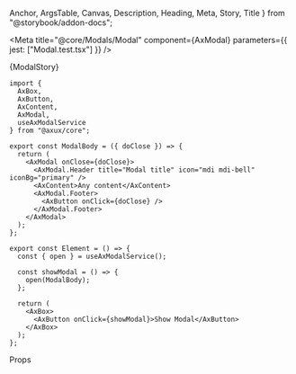  Anchor,
  ArgsTable,
  Canvas,
  Description,
  Heading,
  Meta,
  Story,
  Title
} from "@storybook/addon-docs";

<Meta title="@core/Modals/Modal" component={AxModal} parameters={{ jest: ["Modal.test.tsx"] }} />

<Anchor storyId="core-modals-modal--modal">
  <Title>Modal Overlays</Title>
</Anchor>

<Description of={AxModal} />

<Canvas>
  <Story name="Modal">{ModalStory}</Story>
</Canvas>

<div className="ax-margin--b--lg" />

```tsx
import {
  AxBox,
  AxButton,
  AxContent,
  AxModal,
  useAxModalService
} from "@axux/core";

export const ModalBody = ({ doClose }) => {
  return (
    <AxModal onClose={doClose}>
      <AxModal.Header title="Modal title" icon="mdi mdi-bell" iconBg="primary" />
      <AxContent>Any content</AxContent>
      <AxModal.Footer>
        <AxButton onClick={doClose} />
      </AxModal.Footer>
    </AxModal>
  );
};

export const Element = () => {
  const { open } = useAxModalService();

  const showModal = () => {
    open(ModalBody);
  };

  return (
    <AxBox>
      <AxButton onClick={showModal}>Show Modal</AxButton>
    </AxBox>
  );
};
```

<Heading>Props</Heading>

<ArgsTable story="Modal" sort="requiredFirst" />
